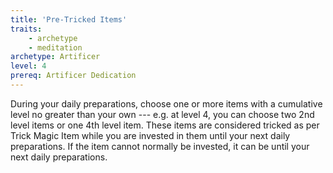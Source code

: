 ```yaml
---
title: 'Pre-Tricked Items'
traits:
    - archetype
    - meditation
archetype: Artificer
level: 4
prereq: Artificer Dedication
---
```


During your daily preparations, choose one or more items with a cumulative level no greater than your own --- e.g. at level 4, you can choose two 2nd level items or one 4th level item. These items are considered tricked as per Trick Magic Item while you are invested in them until your next daily preparations. If the item cannot normally be invested, it can be until your next daily preparations.
